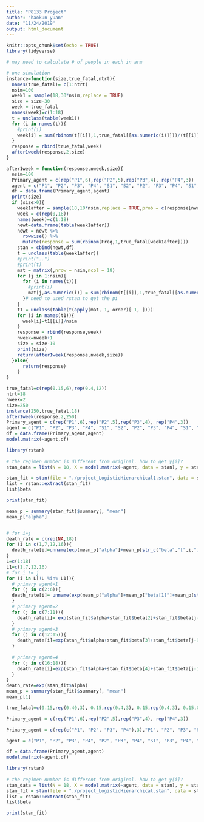 ```yaml
---
title: "P8133 Project"
author: "haokun yuan"
date: "11/24/2019"
output: html_document
---
```


```r
knitr::opts_chunk$set(echo = TRUE)
library(tidyverse)
```

```r

# may need to calculate # of people in each in arm

# one simulation
instance=function(size,true_fatal,ntrt){
  names(true_fatal)= c(1:ntrt)
  nsim=100
  week1 = sample(18,30*nsim,replace = TRUE)
  size = size-30
  week = true_fatal
  names(week)=c(1:18)
  t = unclass(table(week1))
  for (i in names(t)){
    #print(i)
    week[i] = sum(rbinom(t[[i]],1,true_fatal[[as.numeric(i)]]))/(t[[i]])
  }
  response = rbind(true_fatal,week)
  after1week(response,2,size)
}

after1week = function(response,nweek,size){
  nsim=100
  Primary_agent = c(rep("P1",6),rep("P2",5),rep("P3",4), rep("P4",3))
  agent = c("P1", "P2", "P3", "P4", "S1", "S2", "P2", "P3", "P4", "S1", "S2", "P3", "P4", "S1", "S2", "P4", "S1", "S2")
  df = data.frame(Primary_agent,agent)
  print(size)
  if (size>0){
    week1after = sample(18,10*nsim,replace = TRUE,prob = c(response[nweek-1,]))#need some modification here update start at week3
    week = c(rep(0,18))
    names(week)=c(1:18)
    newt=data.frame(table(week1after))
    newt = newt %>% 
      rowwise() %>% 
      mutate(response = sum(rbinom(Freq,1,true_fatal[week1after])))
    stan = cbind(newt,df)
    t = unclass(table(week1after))
    #print("..")
    #print(t)
    mat = matrix(,nrow = nsim,ncol = 18)
    for (j in 1:nsim){
      for (i in names(t)){
        #print(i)
        mat[j,as.numeric(i)] = sum(rbinom(t[[i]],1,true_fatal[[as.numeric(i)]]))/(t[[i]]) #!!!!!!
      }# need to used rstan to get the pi
    } 
    t1 = unclass(table(t(apply(mat, 1, order)[ 1, ])))
    for (i in names(t1)){
      week[i]=t1[[i]]/nsim
    }
    response = rbind(response,week)
    nweek=nweek+1
    size = size-10
    print(size)
    return(after1week(response,nweek,size))
  }else{
      return(response)
    }
}  

true_fatal=c(rep(0.15,6),rep(0.4,12))
ntrt=18
nweek=2
size=250
instance(250,true_fatal,18)
after1week(response,2,250)
Primary_agent = c(rep("P1",6),rep("P2",5),rep("P3",4), rep("P4",3))
agent = c("P1", "P2", "P3", "P4", "S1", "S2", "P2", "P3", "P4", "S1", "S2", "P3", "P4", "S1", "S2", "P4", "S1", "S2")
df = data.frame(Primary_agent,agent)
model.matrix(~agent,df)

library(rstan)
 
# the regimen number is different from original. how to get y[i]?
stan_data = list(N = 18, X = model.matrix(~agent, data = stan), y = stan$response,S = stan$Freq,D=c(1,7,12,16),M=c(2,3,4,5,6,8,9,10,11,13,14,15,17,18))

stan_fit = stan(file = "./project_LogisticHierarchical1.stan", data = stan_data,warmup = 50, iter = 100,seed = 1)
list = rstan::extract(stan_fit)
list$beta

print(stan_fit)

mean_p = summary(stan_fit)$summary[, "mean"]
mean_p["alpha"]


# for i=j
death_rate = c(rep(NA,18))
for (i in c(1,7,12,16)){
  death_rate[i]=unname(exp(mean_p["alpha"]+mean_p[str_c("beta","[",i,"]")])/(1+exp(mean_p["alpha"]+mean_p[str_c("beta","[",i,"]")])))
}
L=c(1:18)
L1=c(1,7,12,16)
# for i != j
for (i in L[!L %in% L1]){
  # primary agent=1
  for (j in c(2:6)){
  death_rate[i]= unname(exp(mean_p["alpha"]+mean_p["beta[1]"]+mean_p[str_c("beta","[",j,"]")]+mean_p[str_c("theta","[",j,"]")])/(1+exp(mean_p["alpha"]+mean_p["beta[1]"]+mean_p[str_c("beta","[",j,"]")]+mean_p[str_c("theta","[",j,"]")])))
  }
  # primary agent=2
  for (j in c(7:11)){
    death_rate[i]= exp(stan_fit$alpha+stan_fit$beta[2]+stan_fit$beta[j-5]+stan_fit$theta[j])/(1+exp(stan_fit$alpha+stan_fit$beta[2]+stan_fit$beta[j-5]+stan_fit$theta[j]))
  }
  # primary agent=3
  for (j in c(12:15)){
    death_rate[i]=exp(stan_fit$alpha+stan_fit$beta[3]+stan_fit$beta[j-9]+stan_fit$theta[j])/(1+exp(stan_fit$alpha+stan_fit$beta[3]+stan_fit$beta[j-9]+stan_fit$theta[j]))
  } 
  
  # primary agent=4
  for (j in c(16:18)){
    death_rate[i]=exp(stan_fit$alpha+stan_fit$beta[4]+stan_fit$beta[j-12]+stan_fit$theta[j])/(1+exp(stan_fit$alpha+stan_fit$beta[4]+stan_fit$beta[j-12]+stan_fit$theta[j]))
  }
}
death_rate=exp(stan_fit$alpha)
mean_p = summary(stan_fit)$summary[, "mean"]
mean_p[1]
```


```r
true_fatal=c(0.15,rep(0.40,3), 0.15,rep(0.4,3), 0.15,rep(0.4,3), 0.15,0.4,0.4,0.15,0.4,0.15)

Primary_agent = c(rep("P1",6),rep("P2",5),rep("P3",4), rep("P4",3))

Primary_agent = c(rep(c("P1", "P2", "P3", "P4"),3),"P1", "P2", "P3", "P1", "P2","P1")

agent = c("P1", "P2", "P3", "P4", "P2", "P3", "P4", "S1", "P3", "P4", "S1", "S2", "P4", "S1", "S2","S1", "S2","S2")

df = data.frame(Primary_agent,agent)
model.matrix(~agent,df)

library(rstan)
 
# the regimen number is different from original. how to get y[i]?
stan_data = list(N = 18, X = model.matrix(~agent, data = stan), y = stan$response,S = stan$Freq,D=4,M=18) 
stan_fit = stan(file = "./project_LogisticHierarchical.stan", data = stan_data,warmup = 50, iter = 100,seed = 1)
list = rstan::extract(stan_fit)
list$beta

print(stan_fit)
```

